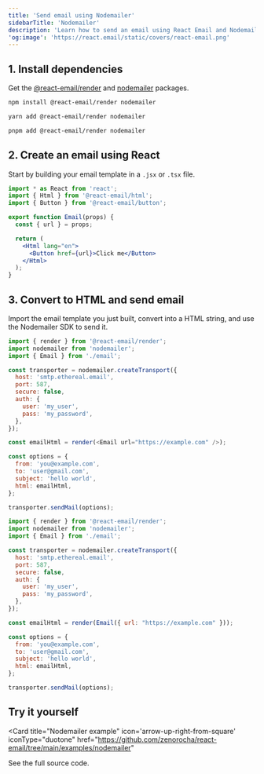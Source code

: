 ```yaml
---
title: 'Send email using Nodemailer'
sidebarTitle: 'Nodemailer'
description: 'Learn how to send an email using React Email and Nodemailer.'
'og:image': 'https://react.email/static/covers/react-email.png'
---
```


## 1. Install dependencies

Get the [@react-email/render](https://www.npmjs.com/package/@react-email/render) and [nodemailer](https://www.npmjs.com/package/nodemailer) packages.

<CodeGroup>

```sh npm
npm install @react-email/render nodemailer
```

```sh yarn
yarn add @react-email/render nodemailer
```

```sh pnpm
pnpm add @react-email/render nodemailer
```

</CodeGroup>

## 2. Create an email using React

Start by building your email template in a `.jsx` or `.tsx` file.

```jsx email.jsx
import * as React from 'react';
import { Html } from '@react-email/html';
import { Button } from '@react-email/button';

export function Email(props) {
  const { url } = props;

  return (
    <Html lang="en">
      <Button href={url}>Click me</Button>
    </Html>
  );
}
```

## 3. Convert to HTML and send email

Import the email template you just built, convert into a HTML string, and use the Nodemailer SDK to send it.

<CodeGroup>

```js React
import { render } from '@react-email/render';
import nodemailer from 'nodemailer';
import { Email } from './email';

const transporter = nodemailer.createTransport({
  host: 'smtp.ethereal.email',
  port: 587,
  secure: false,
  auth: {
    user: 'my_user',
    pass: 'my_password',
  },
});

const emailHtml = render(<Email url="https://example.com" />);

const options = {
  from: 'you@example.com',
  to: 'user@gmail.com',
  subject: 'hello world',
  html: emailHtml,
};

transporter.sendMail(options);
```

```js NodeJS
import { render } from '@react-email/render';
import nodemailer from 'nodemailer';
import { Email } from './email';

const transporter = nodemailer.createTransport({
  host: 'smtp.ethereal.email',
  port: 587,
  secure: false,
  auth: {
    user: 'my_user',
    pass: 'my_password',
  },
});

const emailHtml = render(Email({ url: "https://example.com" }));

const options = {
  from: 'you@example.com',
  to: 'user@gmail.com',
  subject: 'hello world',
  html: emailHtml,
};

transporter.sendMail(options);
```

</CodeGroup>

## Try it yourself

<Card
  title="Nodemailer example"
  icon='arrow-up-right-from-square'
  iconType="duotone"
  href="https://github.com/zenorocha/react-email/tree/main/examples/nodemailer"
>
  See the full source code.
</Card>
